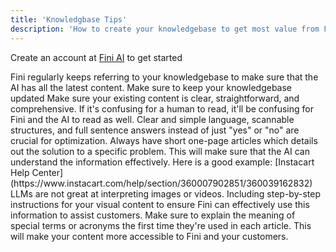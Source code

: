 ```yaml
---
title: 'Knowledgbase Tips'
description: 'How to create your knowledgebase to get most value from Fini'
---
```


<Tip>Create an account at [Fini AI](https://app.usefini.com) to get started</Tip>

<Card title="Update your knowledgebase" icon="lightbulb" iconType="duotone">
  Fini regularly keeps referring to your knowledgebase to make sure that the AI has all the latest content. Make sure to keep your knowledgebase updated
</Card>

<Card title="Clear explanations" icon="lightbulb" iconType="duotone">
  Make sure your existing content is clear, straightforward, and comprehensive. If it's confusing for a human to read, it'll be confusing for Fini and the AI to read as well. Clear and simple language, scannable structures, and full sentence answers instead of just "yes" or "no" are crucial for optimization.
</Card>

<Card title="One page articles" icon="lightbulb" iconType="duotone">
  Always have short one-page articles which details out the solution to a specific problem. This will make sure that the AI can understand the information effectively. Here is a good example: [Instacart Help Center](https://www.instacart.com/help/section/360007902851/360039162832)
</Card>

<Card title="Add Explanatory Text to Images, Videos and Flowcharts" icon="lightbulb" iconType="duotone">
  LLMs are not great at interpreting images or videos. Including step-by-step instructions for your visual content to ensure Fini can effectively use this information to assist customers.
</Card>

<Card title="Explain Key Terms" icon="lightbulb" iconType="duotone">
  Make sure to explain the meaning of special terms or acronyms the first time they're used in each article. This will make your content more accessible to Fini and your customers.
</Card>


<br/>
